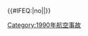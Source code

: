 {{航空事故
| year = 1990
| col1 = 
* 1月4日：[[西北航空5號班機事故|西北航空5號班機]]
* 1月16日：[[哥斯達黎加國家航空服務32號班機空難|哥斯達黎加國家航空服務32號班機]]
* 1月25日：'''[[哥倫比亞航空052號班機空難|哥倫比亞航空52號班機]]'''
* 2月11日：[[1990年英軍瞪羚直升機被擊落事件|英軍瞪羚直升機被擊落]]
* 2月14日：'''[[印度人航空605號班機空難|印度人航空605號班機]]'''
* 3月22日：[[中國民航5313號班機事故|中國民航5313號班機]]
| col2 = 
* 4月9日：[[大西洋東南航空2254號班機空難|大西洋東南航空2254號班機]]
* 4月12日：[[維德勒航空839號班機空難|維德勒航空839號班機]]
* 5月7日：[[印度航空132號班機事故|印度航空132號班機]]
* 5月11日：[[菲律宾航空143号班机爆炸事故|菲律賓航空143號班機]]
* 6月10日：[[英國航空5390號班機事故|英國航空5390號班機]]
* 6月30日：[[蘇聯民航93號班機事故|蘇聯民航93號班機]]
| col3 = 
* 8月2日：[[英國航空149號班機被扣事件|英國航空149號班機]]
* 8月21日：[[十八將軍祠|中華民國空軍比奇1900運輸機]]
* 8月27日：[[史蒂維·雷·沃恩直升機空難]]
* 10月2日：'''[[1990年广州白云机场劫机相撞事件|廣州白雲機場劫機相撞]]†'''
* 11月14日：[[意大利航空404號班機空難|意大利航空404號班機]]
* 11月21日：[[曼谷航空125號班機空難|曼谷航空125號班機]]
* 12月3日：[[1990年韋恩機場跑道對撞事故]]
}}<includeonly>{{#IFEQ:{{{cat}}}|no||[[Category:1990年航空事故]]}}</includeonly><noinclude>{{doc}}</noinclude>